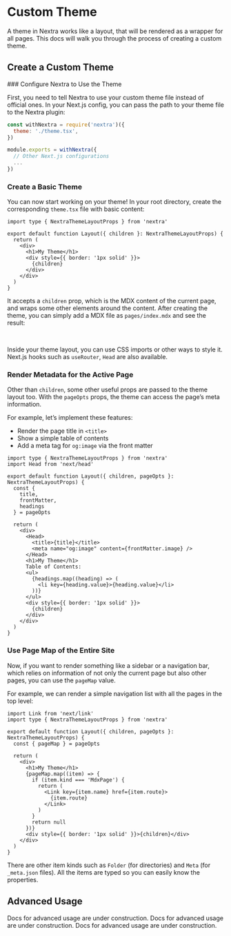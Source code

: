 

# Custom Theme

A theme in Nextra works like a layout, that will be rendered as a wrapper for all pages.
This docs will walk you through the process of creating a custom theme.

## Create a Custom Theme

<Steps>
### Configure Nextra to Use the Theme

First, you need to tell Nextra to use your custom theme file instead of official ones.
In your Next.js config, you can pass the path to your theme file to the Nextra plugin:

```js {2} filename="next.config.js"
const withNextra = require('nextra')({
  theme: './theme.tsx',
})

module.exports = withNextra({
  // Other Next.js configurations
  ...
})
```

### Create a Basic Theme

You can now start working on your theme! In your root directory, create the corresponding `theme.tsx` file with basic content:

```tsx filename="theme.tsx" /children/
import type { NextraThemeLayoutProps } from 'nextra'

export default function Layout({ children }: NextraThemeLayoutProps) {
  return (
    <div>
      <h1>My Theme</h1>
      <div style={{ border: '1px solid' }}>
        {children}
      </div>
    </div>
  )
}
```

It accepts a `children` prop, which is the MDX content of the current page, and wraps some other elements around the content.
After creating the theme, you can simply add a MDX file as `pages/index.mdx` and see the result:


<br/>

Inside your theme layout, you can use CSS imports or other ways to style it. Next.js hooks such as `useRouter`, `Head` are also available.

### Render Metadata for the Active Page

Other than `children`, some other useful props are passed to the theme layout too. With the `pageOpts` props, the theme can access the page’s meta information.

For example, let’s implement these features:
- Render the page title in `<title>`
- Show a simple table of contents
- Add a meta tag for `og:image` via the front matter

```tsx filename="theme.tsx" {7} copy
import type { NextraThemeLayoutProps } from 'nextra'
import Head from 'next/head'

export default function Layout({ children, pageOpts }: NextraThemeLayoutProps) {
  const {
    title,
    frontMatter,
    headings
  } = pageOpts

  return (
    <div>
      <Head>
        <title>{title}</title>
        <meta name="og:image" content={frontMatter.image} />
      </Head>
      <h1>My Theme</h1>
      Table of Contents:
      <ul>
        {headings.map((heading) => (
          <li key={heading.value}>{heading.value}</li>
        ))}
      </ul>
      <div style={{ border: '1px solid' }}>
        {children}
      </div>
    </div>
  )
}
```

### Use Page Map of the Entire Site

Now, if you want to render something like a sidebar or a navigation bar, which relies on information of not only the current page but also other pages, you can use the `pageMap` value.

For example, we can render a simple navigation list with all the pages in the top level:

```tsx filename="theme.tsx" /pageMap/
import Link from 'next/link'
import type { NextraThemeLayoutProps } from 'nextra'

export default function Layout({ children, pageOpts }: NextraThemeLayoutProps) {
  const { pageMap } = pageOpts

  return (
    <div>
      <h1>My Theme</h1>
      {pageMap.map((item) => {
        if (item.kind === 'MdxPage') {
          return (
            <Link key={item.name} href={item.route}>
              {item.route}
            </Link>
          )
        }
        return null
      })}
      <div style={{ border: '1px solid' }}>{children}</div>
    </div>
  )
}
```

There are other item kinds such as `Folder` (for directories) and `Meta` (for `_meta.json` files). All the items are typed so you can easily know the properties.
</Steps>

## Advanced Usage

<Callout type="warning">
  Docs for advanced usage are under construction.
</Callout>

<Callout type="info">
  Docs for advanced usage are under construction.
</Callout>

<Callout type="error">
  Docs for advanced usage are under construction.
</Callout>